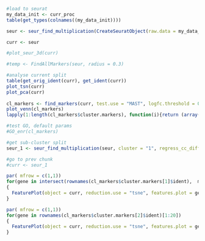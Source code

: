 
```{r}
#load to seurat
my_data_init <- curr_proc
table(get_types(colnames((my_data_init))))

seur <- seur_find_multiplication(CreateSeuratObject(raw.data = my_data_init), regress_cc_diff = T)
```

```{r}
curr <- seur

#plot_seur_3d(curr)

#temp <- FindAllMarkers(seur, radius = 0.3)

#analyse current split
table(get_orig_ident(curr), get_ident(curr))
plot_tsn(curr)
plot_pca(curr)
  
cl_markers <- find_markers(curr, test.use = "MAST", logfc.threshold = 0.1, only.pos = T, min.pct = 0.8, min.diff.pct = 0.5)
plot_venn(cl_markers)
lapply(1:length(cl_markers$cluster.markers), function(i){return (array(gene_annot_convert_to(rownames(cl_markers$cluster.markers[i]$ident), "symbol")$new))})

#test GO, default params
#GO_enr(cl_markers)
```

```{r}
#get sub-cluster split
seur_1 <- seur_find_multiplication(seur, cluster = "1", regress_cc_diff = T)

#go to prev chunk
#curr <- seur_1

```



```{r}

par( mfrow = c(1,1))
for(gene in intersect(rownames(cl_markers$cluster.markers[1]$ident),  markers))
{
  FeaturePlot(object = curr, reduction.use = "tsne", features.plot = gene, cols.use = c("red", "green"))
}

```

```{r}

par( mfrow = c(1,1))
for(gene in rownames(cl_markers$cluster.markers[2]$ident)[1:20])
{
  FeaturePlot(object = curr, reduction.use = "tsne", features.plot = gene, cols.use = c("red", "green"))
}

```

